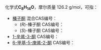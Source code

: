 {{DISPLAYTITLE:C<sub>8</sub>H<sub>14</sub>O}}{{MolFormDisambigNav|C=8|H=14|O=1}}
化学式'''C<sub>8</sub>H<sub>14</sub>O'''，摩尔质量 126.2 g/mol，可指：
*[[榛子酮|榛子酮]] 混合CAS编号：{{CAS|102322-83-8}}
**(''R'')-榛子酮 CAS编号：{{CAS|135910-94-0}}
**(''S'')-榛子酮 CAS编号：{{CAS|122440-59-9}}
*[[1-辛烯-3-酮|1-辛烯-3-酮]] CAS编号：{{CAS|4312-99-6}}
*[[6-甲基-5-庚烯-2-酮|6-甲基-5-庚烯-2-酮]] CAS编号：{{CAS|110-93-0}}

{{Isomerdab}}